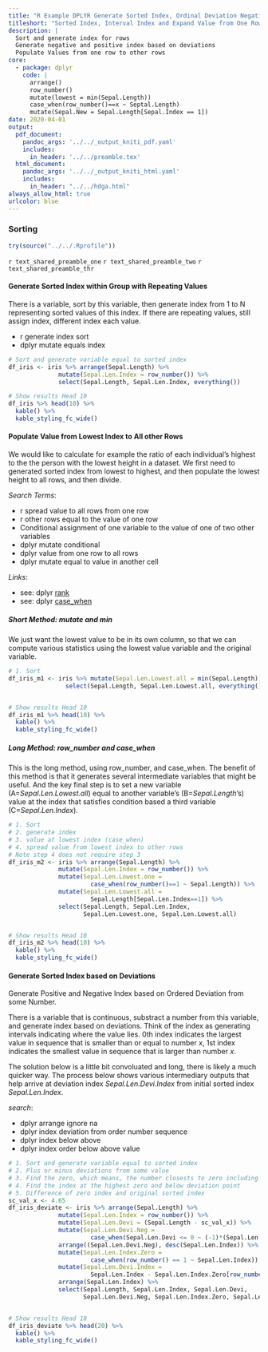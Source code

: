 ```yaml
---
title: "R Example DPLYR Generate Sorted Index, Ordinal Deviation Negative and Positive Index, and Expand Value from Lowest Index to All Rows"
titleshort: "Sorted Index, Interval Index and Expand Value from One Row"
description: |
  Sort and generate index for rows
  Generate negative and positive index based on deviations
  Populate Values from one row to other rows
core:
  - package: dplyr
    code: |
      arrange()
      row_number()
      mutate(lowest = min(Sepal.Length))
      case_when(row_number()==x ~ Septal.Length)
      mutate(Sepal.New = Sepal.Length[Sepal.Index == 1])
date: 2020-04-01
output:
  pdf_document:
    pandoc_args: '../../_output_kniti_pdf.yaml'
    includes:
      in_header: '../../preamble.tex'
  html_document:
    pandoc_args: '../../_output_kniti_html.yaml'
    includes:
      in_header: "../../hdga.html"
always_allow_html: true
urlcolor: blue
---
```


### Sorting

```r
try(source("../../.Rprofile"))
```

`r text_shared_preamble_one`
`r text_shared_preamble_two`
`r text_shared_preamble_thr`

#### Generate Sorted Index within Group with Repeating Values

There is a variable, sort by this variable, then generate index from 1 to N representing sorted values of this index. If there are repeating values, still assign index, different index each value.

- r generate index sort
- dplyr mutate equals index

```r
# Sort and generate variable equal to sorted index
df_iris <- iris %>% arrange(Sepal.Length) %>%
              mutate(Sepal.Len.Index = row_number()) %>%
              select(Sepal.Length, Sepal.Len.Index, everything())

# Show results Head 10
df_iris %>% head(10) %>%
  kable() %>%
  kable_styling_fc_wide()
```

#### Populate Value from Lowest Index to All other Rows

We would like to calculate for example the ratio of each individual's highest to the the person with the lowest height in a dataset. We first need to generated sorted index from lowest to highest, and then populate the lowest height to all rows, and then divide.


*Search Terms*:

- r spread value to all rows from one row
- r other rows equal to the value of one row
- Conditional assignment of one variable to the value of one of two other variables
- dplyr mutate conditional
- dplyr value from one row to all rows
- dplyr mutate equal to value in another cell

*Links*:

- see: dplyr [rank](https://dplyr.tidyverse.org/reference/ranking.html)
- see: dplyr [case_when](https://dplyr.tidyverse.org/reference/case_when.html)

##### Short Method: mutate and min

We just want the lowest value to be in its own column, so that we can compute various statistics using the lowest value variable and the original variable.

```r
# 1. Sort
df_iris_m1 <- iris %>% mutate(Sepal.Len.Lowest.all = min(Sepal.Length)) %>%
                select(Sepal.Length, Sepal.Len.Lowest.all, everything())


# Show results Head 10
df_iris_m1 %>% head(10) %>%
  kable() %>%
  kable_styling_fc_wide()
```

##### Long Method: row_number and case_when

This is the long method, using row_number, and case_when. The benefit of this method is that it generates several intermediate variables that might be useful. And the key final step is to set a new variable (A=*Sepal.Len.Lowest.all*) equal to another variable's (B=*Sepal.Length*'s) value at the index that satisfies condition based a third variable (C=*Sepal.Len.Index*).

```r
# 1. Sort
# 2. generate index
# 3. value at lowest index (case_when)
# 4. spread value from lowest index to other rows
# Note step 4 does not require step 3
df_iris_m2 <- iris %>% arrange(Sepal.Length) %>%
              mutate(Sepal.Len.Index = row_number()) %>%
              mutate(Sepal.Len.Lowest.one =
                       case_when(row_number()==1 ~ Sepal.Length)) %>%
              mutate(Sepal.Len.Lowest.all =
                       Sepal.Length[Sepal.Len.Index==1]) %>%
              select(Sepal.Length, Sepal.Len.Index,
                     Sepal.Len.Lowest.one, Sepal.Len.Lowest.all)


# Show results Head 10
df_iris_m2 %>% head(10) %>%
  kable() %>%
  kable_styling_fc_wide()
```

#### Generate Sorted Index based on Deviations

Generate Positive and Negative Index based on Ordered Deviation from some Number.

There is a variable that is continuous, substract a number from this variable, and generate index based on deviations. Think of the index as generating intervals indicating where the value lies. 0th index indicates the largest value in sequence that is smaller than or equal to number $x$, 1st index indicates the smallest value in sequence that is larger than number $x$.

The solution below is a little bit convoluated and long, there is likely a much quicker way. The process below shows various intermediary outputs that help arrive at deviation index *Sepal.Len.Devi.Index* from initial sorted index *Sepal.Len.Index*.

*search*:

- dplyr arrange ignore na
- dplyr index deviation from order number sequence
- dplyr index below above
- dplyr index order below above value

```r
# 1. Sort and generate variable equal to sorted index
# 2. Plus or minus deviations from some value
# 3. Find the zero, which means, the number closests to zero including zero from the negative side
# 4. Find the index at the highest zero and below deviation point
# 5. Difference of zero index and original sorted index
sc_val_x <- 4.65
df_iris_deviate <- iris %>% arrange(Sepal.Length) %>%
              mutate(Sepal.Len.Index = row_number()) %>%
              mutate(Sepal.Len.Devi = (Sepal.Length - sc_val_x)) %>%
              mutate(Sepal.Len.Devi.Neg =
                       case_when(Sepal.Len.Devi <= 0 ~ (-1)*(Sepal.Len.Devi))) %>%
              arrange((Sepal.Len.Devi.Neg), desc(Sepal.Len.Index)) %>%
              mutate(Sepal.Len.Index.Zero =
                       case_when(row_number() == 1 ~ Sepal.Len.Index)) %>%
              mutate(Sepal.Len.Devi.Index =
                       Sepal.Len.Index - Sepal.Len.Index.Zero[row_number() == 1]) %>%
              arrange(Sepal.Len.Index) %>%
              select(Sepal.Length, Sepal.Len.Index, Sepal.Len.Devi,
                     Sepal.Len.Devi.Neg, Sepal.Len.Index.Zero, Sepal.Len.Devi.Index)


# Show results Head 10
df_iris_deviate %>% head(20) %>%
  kable() %>%
  kable_styling_fc_wide()
```
